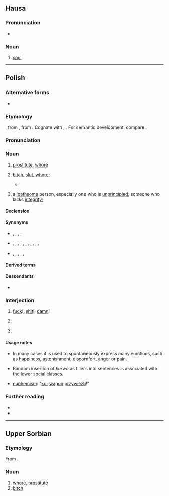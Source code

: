 {{also|kurva|kùrva|kurwą|kùrwa|курва}}
==Hausa==

===Pronunciation===
* {{ha-IPA|kùrwā}}

===Noun===
{{ha-noun|f|kùrwā}}

# [[soul]]

----

==Polish==

===Alternative forms===
* {{alt|pl|kurew||archaic|dialectal}}

===Etymology===
{{inh+|pl|sla-pro|*kury}}, from {{der|pl|ine-pro|*kéh₂ros||loved}}, from {{m|ine-pro|*keh₂-}}. Cognate with {{cog|la|cārus}}, {{cog|lv|kārs}}. For semantic development, compare {{cog|en|whore}}.

===Pronunciation===
{{pl-p|a=Pl-kurwa.ogg}}

===Noun===
{{pl-noun|f|dim=kurewka|aug=kurwisko}}

# {{lb|pl|vulgar}} [[prostitute]], [[whore]]
# {{lb|pl|offensive|vulgar}} [[bitch]], [[slut]], [[whore]]; {{non-gloss definition|term of abuse for women}}
#* {{quote-text|1=pl|year=1883|author={{w2|pl|Jan Kochanowski}}|title=Na matematyka|url=https://pl.wikisource.org/wiki/Na_matematyka_(Kochanowski,_1883)|text=Ziemię pomierzył i głębokie morze, / Wie, jako wstają i zachodzą zorze, / Wiatrom rozumie, praktykuje komu — / A sam nie widzi, że ma '''kurwę''' w domu.|t=He measured Earth and deep seas, / He knows how dawns rise and go down, / He understand winds, he gives practics, / But he do not sees he has whore in home.}}
# {{lb|pl|offensive|vulgar}} a [[loathsome]] person, especially one who is [[unprincipled]]; someone who lacks [[integrity]]; {{non-gloss definition|applies to both genders}}

====Declension====
{{pl-decl-noun-f|genp=kurew/kurw}}

====Synonyms====
* {{sense|prostitute}} {{l|pl|dziwka}}, {{l|pl|kurtyzana}}, {{l|pl|nierządnica}}, {{l|pl|prostytutka}}, {{l|pl|tirówka}}
* {{sense|slut}} {{l|pl|cichodajka}}, {{l|pl|dupodajka}}, {{l|pl|jawnogrzesznica}}, {{l|pl|ladacznica}}, {{l|pl|lafirynda}}, {{l|pl|latawica}}, {{l|pl|ruchawica}}, {{l|pl|suka}}, {{l|pl|szmata}}, {{l|pl|wszetecznica}}, {{l|pl|wywłoka}}, {{l|pl|zdzira}}
* {{sense|contemptible person}} {{l|pl|łajdak}}, {{l|pl|sprzedawczyk}}, {{l|pl|nikczemnik}}, {{l|pl|palant}}, {{l|pl|dupek}}, {{l|pl|chuj}}

====Derived terms====
{{col3|pl|title=nouns|kurewstwo|kurwisko|kurwiarz|kurwiarzstwo|kurwię|kurwiątko|kurwica|kurwidołek|kurwie macierze syn|kurwik|kurwiszcze|kurwiszon|skurwiel|skurwysyn|podkurw|pokurw|rozkurw|wkurw|zakurw}}
{{col3|pl|title=adjectives|kurewski|kurwi|kurwowaty|kurwujący|podkurwiony|przekurwiony|przykurwiony|rozkurwiony|skurwiały|wkurwiający|wkurwiony|zakurwiony}}
{{col3|pl|title=adverbs|kurewsko|wykurwiście|na pełnej kurwie|od kurwy|w kurwę}}
{{col3|pl|title=verbs|[[kurwić]] {{g|impf}}|[[kurwować]] {{g|impf}}|[[kurwieć]] {{g|impf}}|[[dokurwiać]] {{g|impf}}, [[dokurwić]] {{g|pf}}|
[[podokurwiać]] {{g|impf}}|
[[nakurwiać]] {{g|impf}}, [[nakurwić]] {{g|pf}}|
[[ponakurwiać]] {{g|impf}}|
[[nadkurwiać]] {{g|impf}}, [[nadkurwić]] {{g|pf}}|
[[okurwiać]] {{g|impf}}, [[okurwić]] {{g|pf}}|
[[naokurwiać]] {{g|impf}}|
[[pookurwiać]] {{g|impf}}|
[[odkurwiać]] {{g|impf}}, [[odkurwić]] {{g|pf}}|
[[naodkurwiać]] {{g|impf}}|
[[poodkurwiać]] {{g|impf}}|
[[pokurwiać]] {{g|impf}}, [[pokurwić]] {{g|pf}}|
[[podkurwiać]] {{g|impf}}, [[podkurwić]] {{g|pf}}|
[[popodkurwiać]] {{g|impf}}|
[[przekurwiać]] {{g|impf}}, [[przekurwić]] {{g|pf}}|
[[naprzekurwiać]] {{g|impf}}|
[[poprzekurwiać]] {{g|impf}}|
[[przykurwiać]] {{g|impf}}, [[przykurwić]] {{g|pf}}|
[[poprzykurwiać]] {{g|impf}}|
[[rozkurwiać]] {{g|impf}}, [[rozkurwić]] {{g|pf}}|
[[narozkurwiać]] {{g|impf}}|
[[porozkurwiać]] {{g|impf}}|
[[skurwiać]] {{g|impf}}, [[skurwić]] {{g|pf}}|
[[poskurwiać]] {{g|impf}}|
[[ukurwiać]] {{g|impf}}, [[ukurwić]] {{g|pf}}|
[[wkurwiać]] {{g|impf}}, [[wkurwić]] {{g|pf}}|
[[nawkurwiać]] {{g|impf}}|
[[powkurwiać]] {{g|impf}}|
[[wykurwiać]] {{g|impf}}, [[wykurwić]] {{g|pf}}|
[[zakurwiać]] {{g|impf}}, [[zakurwić]] {{g|pf}}|
[[pozakurwiać]] {{g|impf}}}}
{{col3|pl|title=interjections|kurde|kurna|kuźwa|kurna chata|kurna Olek|kurwa mać|kurwa twoja mać była|do kurwy nędzy|o kurwa|}}

====Descendants====
* {{desc|yi|קורווע|bor=1}}

===Interjection===
{{head|pl|interjection}}

# {{lb|pl|vulgar}} [[fuck]]!, [[shit]]!, [[damn]]!
#: {{ux|pl|'''Kurwa''', mówiłem, żebyś tego nie ruszał!|'''Fuck'''! I told you not to touch this!}}
# {{lb|pl|vulgar}} {{non-gloss definition|used as intensifier}}
#: {{ux|pl|Do każdej pierdółki potrzebna jest zgoda kierownika? To już jest, '''kurwa''', jakiś absurd.|You need the manager's approval even for the most trivial shit? That's just '''fucking''' absurd.}}
# {{lb|pl|vulgar}} {{non-gloss definition|used as filler}}
#: {{ux|pl|Tomasz, '''kurwa''', zamknij kibel!|Tomasz, close the '''fucking''' toilet!}}

====Usage notes====
* In many cases it is used to spontaneously express many emotions, such as happiness, astonishment, discomfort, anger or pain.

* Random insertion of ''kurwa'' as fillers into sentences is associated with the lower social classes.

* [[euphemism]]: "[[kur]] [[wagon]] [[przywieźli]]!"

===Further reading===
* {{R:pl:WSJP}}
* {{R:pl:PWN}}

{{C|pl|Female people|Prostitution|Society}}

----

==Upper Sorbian==

===Etymology===
From {{inh|hsb|sla-pro|*kury}}.

===Noun===
{{head|hsb|noun|g=f}}

# [[whore]], [[prostitute]]
# [[bitch]]